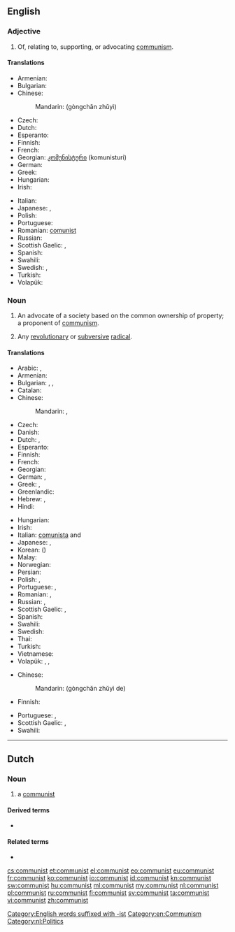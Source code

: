 {{also|Communist}}
==English==

===Adjective===
{{head|en|adjective}}

# Of, relating to, supporting, or advocating [[communism]].

====Translations====
{{trans-top|of or relating to communism}}
* Armenian: {{t-|hy|կոմունիստական|tr=komunistakan}}
* Bulgarian: {{t+|bg|комунистически}}
* Chinese:
*: Mandarin: {{zh-ts|[[共產主義]]|[[共产主义]]}} (gòngchǎn zhǔyì)
* Czech: {{t+|cs|komunistický}}
* Dutch: {{t+|nl|communistisch}}
* Esperanto: {{t-|eo|komunisma}}
* Finnish: {{t-|fi|kommunistinen}}
* French: {{t+|fr|communiste}}
* Georgian: [[კომუნისტური]] (komunisturi)
* German: {{t+|de|kommunistisch}}
* Greek: {{t+|el|κομμουνιστικός|m|tr=komunistikos}}
* Hungarian: {{t+|hu|kommunista}}
* Irish: {{t-|ga|cumannach}}
{{trans-mid}}
* Italian: {{t+|it|comunista|m|f}}
* Japanese: {{gloss|person}} {{t-SOP|ja|[[共産主義者]]の|tr=きょうさんしゅぎしゃの, kyōsanshugishano}}, {{gloss|concept}} {{t-SOP|ja|[[共産主義]]の|tr=きょうさんしゅぎの, kyōsanshugino}}
* Polish: {{t+|pl|komunistyczny}}
* Portuguese: {{t+|pt|comunista}}
* Romanian: [[comunist]]
* Russian: {{t+|ru|коммунистический|tr=kommunistíčeskij}}
* Scottish Gaelic: {{t-|gd|co-mhaoineach}}, {{t-|gd|comannach}}
* Spanish: {{t+|es|comunista}}
* Swahili: {{t+|sw|ukomunisti}}
* Swedish: {{t-|sv|kommunistisk|c}}, {{t-|sv|kommunistiskt|n}}
* Turkish: {{t+|tr|komünist}}
* Volapük: {{t+|vo|kobädimik}}
{{trans-bottom}}

===Noun===
{{en-noun}}

# An advocate of a society based on the common ownership of property; a proponent of [[communism]].
# {{context|nonstandard}} Any [[revolutionary]] or [[subversive]] [[radical]].

====Translations====
{{trans-top|person who follows a communist philosophy}}
* Arabic: {{t-|ar|شيوعي|m|tr=shuyuu3iy}}, {{t-|ar|شيوعية|f|tr=shuyu3íyya}}
* Armenian: {{t-|hy|կոմունիստ|tr=komunist}}
* Bulgarian: {{t+|bg|комунист|m|tr=komuníst}}, {{t-|bg|комунистка|f|tr=komunístka}}, {{t+|bg|комунисти|p|tr=komunísti}}
* Catalan: {{t-|ca|comunista|m|f}}
* Chinese:
*: Mandarin: {{t|cmn|共產主義者|sc=Hani}}, {{t|cmn|共产主义者|tr=gòngchǎnzhǔyìzhě|sc=Hani}}
* Czech: {{t+|cs|komunista|f}}
* Danish: {{t-|da|kommunist}}
* Dutch: {{t+|nl|communist|m}}, {{t-|nl|communiste|f}}
* Esperanto: {{t-|eo|komunisto}}
* Finnish: {{t+|fi|kommunisti}}
* French: {{t+|fr|communiste|m|f}}
* Georgian: {{t-|ka|კომუნისტი|tr=komunisti|sc=Geor}}
* German: {{t+|de|Kommunist|m}}, {{t+|de|Kommunistin|f}}
* Greek: {{t+|el|κομμουνιστής|m|tr=komunistís}}, {{t+|el|κομμουνίστρια|f|tr=komunístria}}
* Greenlandic: {{t-|kl|kommunisti}}
* Hebrew: {{t-|he|קומוניסט|m|alt=קוֹמוּנִיסְט|tr=qomuníst'}}, {{t-|he|קומוניסטית|f|tr=qomunist'ít}}
* Hindi: {{t-|hi|साम्यवादी|tr=sāmyavādī}}
{{trans-mid}}
* Hungarian: {{t+|hu|kommunista}}
* Irish: {{t-|ga|cumannach|m}}
* Italian: [[comunista]] {{m}} and {{f}}
* Japanese: {{t-|ja|共産主義者|tr=きょうさんしゅぎしゃ, kyōsanshugisha}}, {{t-|ja|共産党員|tr=きょうさんとういん, kyōsantōin}}
* Korean: {{t-|ko|공산주의자|tr=gongsanjuuija|sc=Hang}} ({{t-|ko|共產主義者|sc=Hani}})
* Malay: {{t-|ms|komunis}}
* Norwegian: {{t+|no|kommunist|m}}
* Persian: {{t+|fa|کمونیست|tr=komunist}}
* Polish: {{t+|pl|komunista|m}}, {{t+|pl|komunistka|f}}
* Portuguese: {{t+|pt|comunista|c}}, {{t+|pt|marxista|c}}
* Romanian: {{t-|ro|comunist|m}}, {{t-|ro|comunistă|f}}
* Russian: {{t+|ru|коммунист|m|tr=kommuníst}}, {{t+|ru|коммунистка|f|tr=kommunístka}}
* Scottish Gaelic: {{t-|gd|co-mhaoineach|m}}, {{t-|gd|comannach|m}}
* Spanish: {{t+|es|comunista|m|f}}
* Swahili: {{t+|sw|ukomunisti}}
* Swedish: {{t+|sv|kommunist|c}}
* Thai: {{t-|th|คอมมิวนิสต์|tr=kommiwnít}}
* Turkish: {{t+|tr|komünist}}
* Vietnamese: {{t+|vi|cộng sản|alt=người cộng sản}}
* Volapük: {{qualifier|♂♀}} {{t+|vo|kobädiman}}, {{qualifier|♂}} {{t-|vo|hikobädiman}}, {{qualifier|♀}} {{t-|vo|jikobädiman}}
{{trans-bottom}}

{{trans-top|revolutionary or subversive radical}}
* Chinese:
*: Mandarin: {{zh-ts|[[共產主義]]的|[[共产主义]]的}} (gòngchǎn zhǔyì de)
* Finnish: {{t+|fi|kommunisti}}
{{trans-mid}}
* Portuguese: {{t+|pt|comuna|m|f}}, {{t+|pt|vermelho|m}}
* Scottish Gaelic: {{t-|gd|co-mhaoineach|m}}, {{t-|gd|comannach|m}}
* Swahili: {{t+|sw|ukomunisti}}
{{trans-bottom}}

[[Category:English words suffixed with -ist]]
[[Category:en:Communism]]

----

==Dutch==

===Noun===
{{nl-noun|m|g2=f|communisten|communistje}}

# a [[#English|communist]]

====Derived terms====
* {{l|nl|communistisch}}

====Related terms====
* {{l|nl|communisme}}

[[Category:nl:Politics]]

[[cs:communist]]
[[et:communist]]
[[el:communist]]
[[eo:communist]]
[[eu:communist]]
[[fr:communist]]
[[ko:communist]]
[[io:communist]]
[[id:communist]]
[[kn:communist]]
[[sw:communist]]
[[hu:communist]]
[[ml:communist]]
[[my:communist]]
[[nl:communist]]
[[pl:communist]]
[[ru:communist]]
[[fi:communist]]
[[sv:communist]]
[[ta:communist]]
[[vi:communist]]
[[zh:communist]]